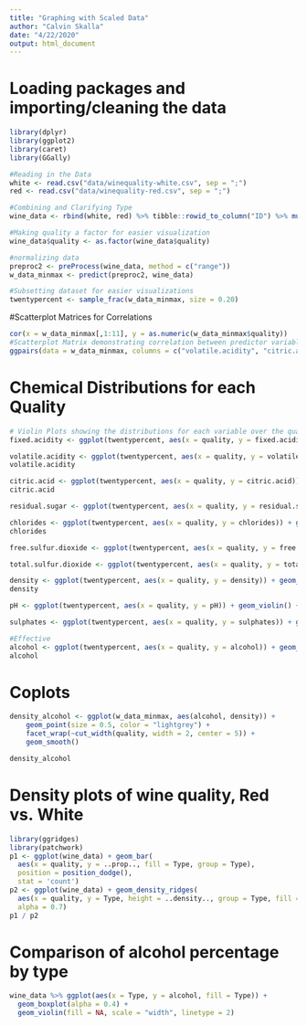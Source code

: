 ```yaml
---
title: "Graphing with Scaled Data"
author: "Calvin Skalla"
date: "4/22/2020"
output: html_document
---
```


# Loading packages and importing/cleaning the data
```r
library(dplyr)
library(ggplot2)
library(caret)
library(GGally)

#Reading in the Data
white <- read.csv("data/winequality-white.csv", sep = ";")
red <- read.csv("data/winequality-red.csv", sep = ";")

#Combining and Clarifying Type
wine_data <- rbind(white, red) %>% tibble::rowid_to_column("ID") %>% mutate(Type = ifelse(ID <= 4898, 1, 0)) %>% select(-ID)

#Making quality a factor for easier visualization
wine_data$quality <- as.factor(wine_data$quality)

#normalizing data
preproc2 <- preProcess(wine_data, method = c("range"))
w_data_minmax <- predict(preproc2, wine_data)

#Subsetting dataset for easier visualizations
twentypercent <- sample_frac(w_data_minmax, size = 0.20)
```

#Scatterplot Matrices for Correlations
```r
cor(x = w_data_minmax[,1:11], y = as.numeric(w_data_minmax$quality))
#Scatterplot Matrix demonstrating correlation between predictor variables
ggpairs(data = w_data_minmax, columns = c("volatile.acidity", "citric.acid", "chlorides", "free.sulfur.dioxide", "density", "alcohol"), lower = list(continuous = wrap("points", size = 1)))
```

# Chemical Distributions for each Quality
```r
# Violin Plots showing the distributions for each variable over the qualities
fixed.acidity <- ggplot(twentypercent, aes(x = quality, y = fixed.acidity)) + geom_violin() + coord_flip()

volatile.acidity <- ggplot(twentypercent, aes(x = quality, y = volatile.acidity)) + geom_violin() + coord_flip()
volatile.acidity

citric.acid <- ggplot(twentypercent, aes(x = quality, y = citric.acid)) + geom_violin() + coord_flip()
citric.acid

residual.sugar <- ggplot(twentypercent, aes(x = quality, y = residual.sugar)) + geom_violin() + coord_flip()

chlorides <- ggplot(twentypercent, aes(x = quality, y = chlorides)) + geom_violin() + coord_flip()
chlorides

free.sulfur.dioxide <- ggplot(twentypercent, aes(x = quality, y = free.sulfur.dioxide)) + geom_violin() + coord_flip()

total.sulfur.dioxide <- ggplot(twentypercent, aes(x = quality, y = total.sulfur.dioxide)) + geom_violin() + coord_flip()

density <- ggplot(twentypercent, aes(x = quality, y = density)) + geom_violin() + coord_flip()
density

pH <- ggplot(twentypercent, aes(x = quality, y = pH)) + geom_violin() + coord_flip()

sulphates <- ggplot(twentypercent, aes(x = quality, y = sulphates)) + geom_violin() + coord_flip()

#Effective
alcohol <- ggplot(twentypercent, aes(x = quality, y = alcohol)) + geom_violin() + coord_flip()
alcohol
```

# Coplots
```r
density_alcohol <- ggplot(w_data_minmax, aes(alcohol, density)) +
    geom_point(size = 0.5, color = "lightgrey") +
    facet_wrap(~cut_width(quality, width = 2, center = 5)) +
    geom_smooth()

density_alcohol
```

# Density plots of wine quality, Red vs. White
```r
library(ggridges)
library(patchwork)
p1 <- ggplot(wine_data) + geom_bar(
  aes(x = quality, y = ..prop.., fill = Type, group = Type), 
  position = position_dodge(),
  stat = 'count')
p2 <- ggplot(wine_data) + geom_density_ridges(
  aes(x = quality, y = Type, height = ..density.., group = Type, fill = Type),
  alpha = 0.7)
p1 / p2
```

# Comparison of alcohol percentage by type

```r
wine_data %>% ggplot(aes(x = Type, y = alcohol, fill = Type)) +
  geom_boxplot(alpha = 0.4) +
  geom_violin(fill = NA, scale = "width", linetype = 2)
```




